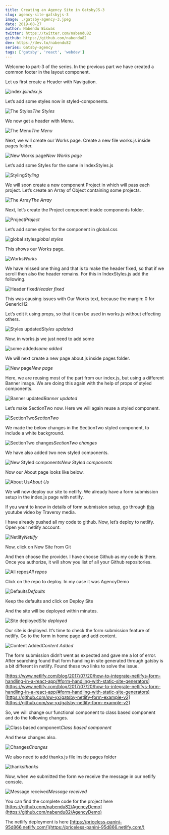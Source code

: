 ```yaml
---
title: Creating an Agency Site in GatsbyJS-3
slug: agency-site-gatsbyjs-3
image: ./gatsby-agency-3.jpeg
date: 2019-08-27
author: Nabendu Biswas
twitter: https://twitter.com/nabendu82
github: https://github.com/nabendu82
dev: https://dev.to/nabendu82
series: Gatsby-agency
tags: ['gatsby', 'react', 'webdev']
---
```


Welcome to part-3 of the series. In the previous part we have created a common footer in the layout component.

Let us first create a Header with Navigation.

![index.js](https://res.cloudinary.com/dxkxvfo2o/image/upload/v1590373031/AgencyGatsby/46_h435wg.png)*index.js*

Let’s add some styles now in styled-components.

![The Styles](https://res.cloudinary.com/dxkxvfo2o/image/upload/v1590373031/AgencyGatsby/47_e33fdr.png)*The Styles*

We now get a header with Menu.

![The Menu](https://res.cloudinary.com/dxkxvfo2o/image/upload/v1590373032/AgencyGatsby/48_cjli4m.png)*The Menu*

Next, we will create our Works page. Create a new file works.js inside pages folder.

![New Works page](https://res.cloudinary.com/dxkxvfo2o/image/upload/v1590373030/AgencyGatsby/49_ezfxla.png)*New Works page*

Let’s add some Styles for the same in IndexStyles.js

![Styling](https://res.cloudinary.com/dxkxvfo2o/image/upload/v1590373030/AgencyGatsby/50_v78jka.png)*Styling*

We will soon create a new component Project in which will pass each project. Let’s create an Array of Object containing some projects.

![The Array](https://res.cloudinary.com/dxkxvfo2o/image/upload/v1590373031/AgencyGatsby/51_lgelza.png)*The Array*

Next, let’s create the Project component inside components folder.

![Project](https://res.cloudinary.com/dxkxvfo2o/image/upload/v1590373029/AgencyGatsby/52_miqvmp.png)*Project*

Let’s add some styles for the component in global.css

![global styles](https://res.cloudinary.com/dxkxvfo2o/image/upload/v1590373030/AgencyGatsby/53_iwhlzx.png)*global styles*

This shows our Works page.

![Works](https://res.cloudinary.com/dxkxvfo2o/image/upload/v1590373030/AgencyGatsby/54_zwomo5.png)*Works*

We have missed one thing and that is to make the header fixed, so that if we scroll then also the header remains. For this in IndexStyles.js add the following.

![Header fixed](https://res.cloudinary.com/dxkxvfo2o/image/upload/v1590373029/AgencyGatsby/55_hltq51.png)*Header fixed*

This was causing issues with Our Works text, because the margin: 0 for GenericH2

Let’s edit it using props, so that it can be used in works.js without effecting others.

![Styles updated](https://res.cloudinary.com/dxkxvfo2o/image/upload/v1590373029/AgencyGatsby/56_nse4xa.png)*Styles updated*

Now, in works.js we just need to add some

![some added](https://res.cloudinary.com/dxkxvfo2o/image/upload/v1590373028/AgencyGatsby/57_vybgbi.png)*some added*

We will next create a new page about.js inside pages folder.

![New page](https://res.cloudinary.com/dxkxvfo2o/image/upload/v1590373025/AgencyGatsby/58_ahq77x.png)*New page*

Here, we are reusing most of the part from our index.js, but using a different Banner image. We are doing this again with the help of props of styled components.

![Banner updated](https://res.cloudinary.com/dxkxvfo2o/image/upload/v1590373028/AgencyGatsby/59_eeoxmw.png)*Banner updated*

Let’s make SectionTwo now. Here we will again reuse a styled component.

![SectionTwo](https://res.cloudinary.com/dxkxvfo2o/image/upload/v1590373028/AgencyGatsby/60_k8nra8.png)*SectionTwo*

We made the below changes in the SectionTwo styled component, to include a white background.

![SectionTwo changes](https://res.cloudinary.com/dxkxvfo2o/image/upload/v1590373028/AgencyGatsby/61_znz8d9.png)*SectionTwo changes*

We have also added two new styled components.

![New Styled components](https://res.cloudinary.com/dxkxvfo2o/image/upload/v1590373029/AgencyGatsby/62_dukarz.png)*New Styled components*

Now our About page looks like below.

![About Us](https://res.cloudinary.com/dxkxvfo2o/image/upload/v1590373027/AgencyGatsby/63_ff2xds.png)*About Us*

We will now deploy our site to netlify. We already have a form submission setup in the index.js page with netlify.

If you want to know in details of form submission setup, go through [this](https://www.youtube.com/embed/6ElQ689HRcY) youtube video by Traversy media.

I have already pushed all my code to github. Now, let’s deploy to netlify. Open your netlify account.

![Netlify](https://res.cloudinary.com/dxkxvfo2o/image/upload/v1590373027/AgencyGatsby/65_i1aecm.png)*Netlify*

Now, click on New Site from Git

And then choose the provider. I have choose Github as my code is there. Once you authorize, it will show you list of all your Github repositories.

![All repos](https://res.cloudinary.com/dxkxvfo2o/image/upload/v1590373027/AgencyGatsby/66_xigh7y.png)*All repos*

Click on the repo to deploy. In my case it was AgencyDemo

![Defaults](https://res.cloudinary.com/dxkxvfo2o/image/upload/v1590373029/AgencyGatsby/67_qcjrlw.png)*Defaults*

Keep the defaults and click on Deploy Site

And the site will be deployed within minutes.

![Site deployed](https://res.cloudinary.com/dxkxvfo2o/image/upload/v1590373027/AgencyGatsby/68_poyrnw.png)*Site deployed*

Our site is deployed. It’s time to check the form submission feature of netlify. Go to the form in home page and add content.

![Content Added](https://res.cloudinary.com/dxkxvfo2o/image/upload/v1590373026/AgencyGatsby/69_xooaus.png)*Content Added*

The form submission didn’t went as expected and gave me a lot of error. After searching found that form handling in site generated through gatsby is a bit different in netlify. Found these two links to solve the issue.

[https://www.netlify.com/blog/2017/07/20/how-to-integrate-netlifys-form-handling-in-a-react-app/#form-handling-with-static-site-generators](https://www.netlify.com/blog/2017/07/20/how-to-integrate-netlifys-form-handling-in-a-react-app/#form-handling-with-static-site-generators)
[https://github.com/sw-yx/gatsby-netlify-form-example-v2](https://github.com/sw-yx/gatsby-netlify-form-example-v2)

So, we will change our functional component to class based component and do the following changes.

![Class based component](https://res.cloudinary.com/dxkxvfo2o/image/upload/v1590373026/AgencyGatsby/70_otxu09.png)*Class based component*

And these changes also.

![Changes](https://res.cloudinary.com/dxkxvfo2o/image/upload/v1590373026/AgencyGatsby/71_mc8oc1.png)*Changes*

We also need to add thanks.js file inside pages folder

![thanks](https://res.cloudinary.com/dxkxvfo2o/image/upload/v1590373025/AgencyGatsby/72_uqvk1z.png)*thanks*

Now, when we submitted the form we receive the message in our netlify console.

![Message received](https://res.cloudinary.com/dxkxvfo2o/image/upload/v1590373025/AgencyGatsby/73_tm0wwt.png)*Message received*

You can find the complete code for the project here [https://github.com/nabendu82/AgencyDemo](https://github.com/nabendu82/AgencyDemo)

The netlify deployment is here [https://priceless-panini-95d866.netlify.com/](https://priceless-panini-95d866.netlify.com/)

